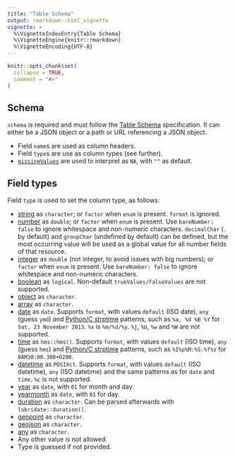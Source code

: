 ```yaml
---
title: "Table Schema"
output: rmarkdown::html_vignette
vignette: >
  %\VignetteIndexEntry{Table Schema}
  %\VignetteEngine{knitr::rmarkdown}
  %\VignetteEncoding{UTF-8}
---
```


```r
knitr::opts_chunk$set(
  collapse = TRUE,
  comment = "#>"
)
```

## Schema

`schema` is required and must follow the [Table Schema](https://specs.frictionlessdata.io/table-schema/) specification. It can either be a JSON object or a path or URL referencing a JSON object.

- Field `name`s are used as column headers.
- Field `type`s are use as column types (see further).
- [`missingValues`](https://specs.frictionlessdata.io/table-schema/#missing-values)
  are used to interpret as `NA`, with `""` as default.

## Field types

Field `type` is used to set the column type, as follows:

- [string](https://specs.frictionlessdata.io/table-schema/#string) as `character`; or `factor` when `enum` is present. `format` is ignored.
- [number](https://specs.frictionlessdata.io/table-schema/#number) as `double`; or `factor` when `enum` is present. Use `bareNumber: false` to ignore whitespace and non-numeric characters. `decimalChar` (`.` by default) and `groupChar` (undefined by default) can be defined, but the most occurring value will be used as a global value for all number fields of that resource.
- [integer](https://specs.frictionlessdata.io/table-schema/#integer) as `double` (not integer, to avoid issues with big numbers); or `factor` when `enum` is present. Use `bareNumber: false` to ignore whitespace and non-numeric characters.
- [boolean](https://specs.frictionlessdata.io/table-schema/#boolean) as `logical`. Non-default `trueValues/falseValues` are not supported.
- [object](https://specs.frictionlessdata.io/table-schema/#object) as `character`.
- [array](https://specs.frictionlessdata.io/table-schema/#array) as `character`.
- [date](https://specs.frictionlessdata.io/table-schema/#date) as `date`. Supports `format`, with values `default` (ISO date), `any` (guess `ymd`) and [Python/C strptime](https://docs.python.org/2/library/datetime.html#strftime-strptime-behavior) patterns, such as `%a, %d %B %Y` for `Sat, 23 November 2013`. `%x` is `%m/%d/%y`. `%j`, `%U`, `%w` and `%W` are not supported.
- [time](https://specs.frictionlessdata.io/table-schema/#time) as `hms::hms()`. Supports `format`, with values `default` (ISO time), `any` (guess `hms`) and [Python/C strptime](https://docs.python.org/2/library/datetime.html#strftime-strptime-behavior) patterns, such as `%I%p%M:%S.%f%z` for `8AM30:00.300+0200`.
- [datetime](https://specs.frictionlessdata.io/table-schema/#datetime) as `POSIXct`. Supports `format`, with values `default` (ISO datetime), `any` (ISO datetime) and the same patterns as for `date` and `time`. `%c` is not supported.
- [year](https://specs.frictionlessdata.io/table-schema/#year) as `date`, with `01` for month and day.
- [yearmonth](https://specs.frictionlessdata.io/table-schema/#yearmonth) as `date`, with `01` for day.
- [duration](https://specs.frictionlessdata.io/table-schema/#duration) as `character`. Can be parsed afterwards with `lubridate::duration()`.
- [geopoint](https://specs.frictionlessdata.io/table-schema/#geopoint) as `character`.
- [geojson](https://specs.frictionlessdata.io/table-schema/#geojson) as `character`.
- [any](https://specs.frictionlessdata.io/table-schema/#any) as `character`.
- Any other value is not allowed.
- Type is guessed if not provided.
